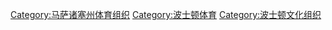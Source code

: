 [[Category:马萨诸塞州体育组织|Category:马萨诸塞州体育组织]]
[[Category:波士顿体育|Category:波士顿体育]]
[[Category:波士顿文化组织|Category:波士顿文化组织]]